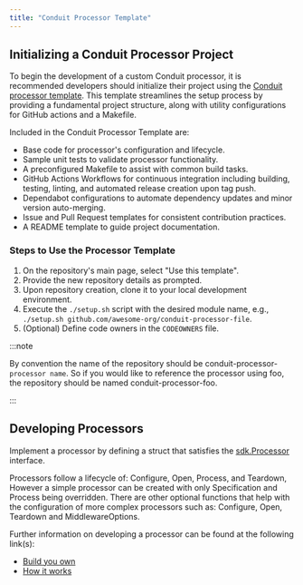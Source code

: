 ```yaml
---
title: "Conduit Processor Template"
---
```


## Initializing a Conduit Processor Project

To begin the development of a custom Conduit processor, it is recommended developers should initialize their project using the [Conduit processor template](https://github.com/ConduitIO/conduit-processor-template). This template streamlines the setup process by providing a fundamental project structure, along with utility configurations for GitHub actions and a Makefile.

Included in the Conduit Processor Template are:

- Base code for processor's configuration and lifecycle.
- Sample unit tests to validate processor functionality.
- A preconfigured Makefile to assist with common build tasks.
- GitHub Actions Workflows for continuous integration including building, testing, linting, and automated release creation upon tag push.
- Dependabot configurations to automate dependency updates and minor version auto-merging.
- Issue and Pull Request templates for consistent contribution practices.
- A README template to guide project documentation.

### Steps to Use the Processor Template

1. On the repository's main page, select "Use this template".
2. Provide the new repository details as prompted.
3. Upon repository creation, clone it to your local development environment.
4. Execute the `./setup.sh` script with the desired module name, e.g., `./setup.sh github.com/awesome-org/conduit-processor-file`.
5. (Optional) Define code owners in the `CODEOWNERS` file.

:::note

By convention the name of the repository should be conduit-processor-`processor name`. So if you would like to reference the processor using foo, the repository should be named conduit-processor-foo.

:::


## Developing Processors

Implement a processor by defining a struct that satisfies the [sdk.Processor](https://pkg.go.dev/github.com/conduitio/conduit-processor-sdk#Processor) interface.


Processors follow a lifecycle of: Configure, Open, Process, and Teardown, However a simple processor can be created with only Specification and Process being overridden. There are other optional functions that help with the configuration of more complex processors such as: Configure, Open, Teardown and MiddlewareOptions.

Further information on developing a processor can be found at the following link(s):

- [Build you own](/docs/developing/processors/building)
- [How it works](/docs/developing/processors/how-it-works)
